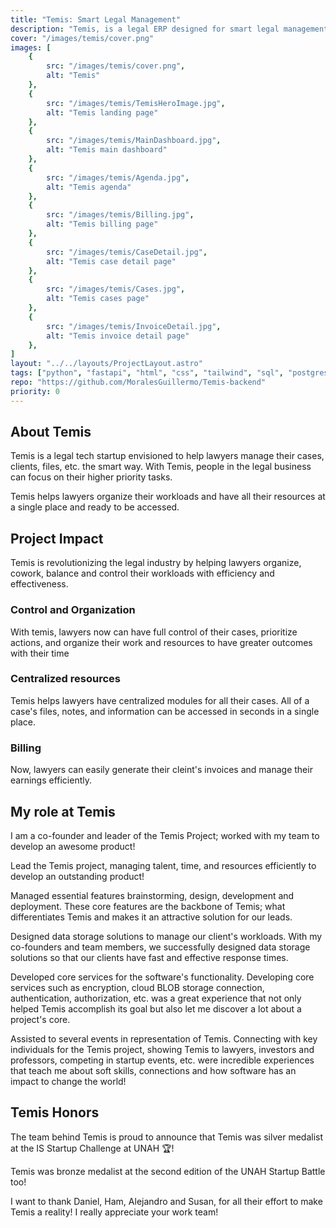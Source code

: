 ```yaml
---
title: "Temis: Smart Legal Management"
description: "Temis, is a legal ERP designed for smart legal management. Temis lets lawyers admister their cases, files, clients, invoices, due dates, etc. so they can focus on their passion and what they do best. Discover about Temis and its impact in the Legal Tech industry!"
cover: "/images/temis/cover.png"
images: [
    {
        src: "/images/temis/cover.png",
        alt: "Temis"
    },
    {
        src: "/images/temis/TemisHeroImage.jpg",
        alt: "Temis landing page"
    },
    {
        src: "/images/temis/MainDashboard.jpg",
        alt: "Temis main dashboard"
    },
    {
        src: "/images/temis/Agenda.jpg",
        alt: "Temis agenda"
    },
    {
        src: "/images/temis/Billing.jpg",
        alt: "Temis billing page"
    },
    {
        src: "/images/temis/CaseDetail.jpg",
        alt: "Temis case detail page"
    },
    {
        src: "/images/temis/Cases.jpg",
        alt: "Temis cases page"
    },
    {
        src: "/images/temis/InvoiceDetail.jpg",
        alt: "Temis invoice detail page"
    },
]
layout: "../../layouts/ProjectLayout.astro" 
tags: ["python", "fastapi", "html", "css", "tailwind", "sql", "postgresql", "aws", "aws ec2", "aws s3", "git", "github", "ci/cd"]
repo: "https://github.com/MoralesGuillermo/Temis-backend"
priority: 0
---
```


## About Temis

Temis is a legal tech startup envisioned to help lawyers manage their cases, clients, files, etc. the smart way. With Temis, people in the legal business can focus on their higher priority tasks. 

Temis helps lawyers organize their workloads and have all their resources at a single place and ready to be accessed.

## Project Impact
Temis is revolutionizing the legal industry by helping lawyers organize, cowork, balance and control their workloads with efficiency and effectiveness.

### Control and Organization
With temis, lawyers now can have full control of their cases, prioritize actions, and organize their work and resources to have greater outcomes with their time

### Centralized resources
Temis helps lawyers have centralized modules for all their cases. All of a case's files, notes, and information can be accessed in seconds in a single place.

### Billing
Now, lawyers can easily generate their cleint's invoices and manage their earnings efficiently.


## My role at Temis
I am a co-founder and leader of the Temis Project; worked with my team to develop an awesome product!

<span class="text-primary font-semibold">Lead</span> the Temis project, managing talent, time, and resources efficiently to develop an outstanding product!

<span class="text-primary font-semibold">Managed</span> essential features brainstorming, design, development and deployment. These core features are the backbone of Temis; what differentiates Temis and makes it an attractive solution for our leads.

<span class="text-primary font-semibold">Designed</span> data storage solutions to manage our client's workloads. With my co-founders and team members, we successfully designed data storage solutions so that our clients have fast and effective response times.

<span class="text-primary font-semibold">Developed</span> core services for the software's functionality. Developing core services such as encryption, cloud BLOB storage connection, authentication, authorization, etc. was a great experience that not only helped Temis accomplish its goal but also let me discover a lot about a project's core.

<span class="text-primary font-semibold">Assisted</span> to several events in representation of Temis. Connecting with key individuals for the Temis project, showing Temis to lawyers, investors and professors, competing in startup events, etc. were incredible experiences that teach me about soft skills, connections and how software has an impact to change the world!



## Temis Honors
The team behind Temis is proud to announce that Temis was silver medalist at the IS Startup Challenge at UNAH 🏆!

Temis was bronze medalist at the second edition of the UNAH Startup Battle too!

I want to thank Daniel, Ham, Alejandro and Susan, for all their effort to make Temis a reality! I really appreciate your work team!
